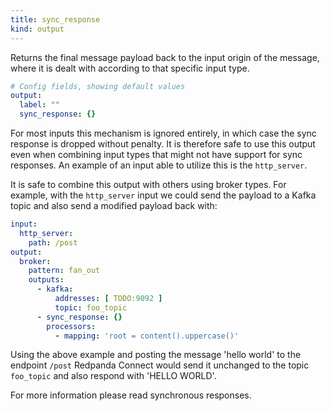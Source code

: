 ```yaml
---
title: sync_response
kind: output
---
```


Returns the final message payload back to the input origin of the message, where it is dealt with according to that specific input type.

```yml
# Config fields, showing default values
output:
  label: ""
  sync_response: {}
```

For most inputs this mechanism is ignored entirely, in which case the sync response is dropped without penalty. It is therefore safe to use this output even when combining input types that might not have support for sync responses. An example of an input able to utilize this is the `http_server`.

It is safe to combine this output with others using broker types. For example, with the `http_server` input we could send the payload to a Kafka topic and also send a modified payload back with:

```yaml
input:
  http_server:
    path: /post
output:
  broker:
    pattern: fan_out
    outputs:
      - kafka:
          addresses: [ TODO:9092 ]
          topic: foo_topic
      - sync_response: {}
        processors:
          - mapping: 'root = content().uppercase()'
```

Using the above example and posting the message 'hello world' to the endpoint `/post` Redpanda Connect would send it unchanged to the topic `foo_topic` and also respond with 'HELLO WORLD'.

For more information please read synchronous responses.


